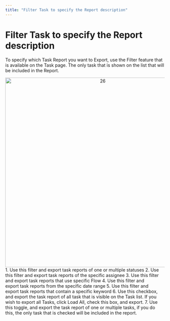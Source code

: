 ```yaml
---
title: "Filter Task to specify the Report description"
---
```


# Filter Task to specify the Report description

To specify which Task Report you want to Export, use the Filter feature that is available on the Task page. The only task that is shown on the list that will be included in the Report.

<div align="center">
  <img src="https://t3837933.p.clickup-attachments.com/t3837933/2536352d-c733-48a0-8de8-a6b02a8ee64a/26.png" alt="26" width="600" />
</div> 
1. Use this filter and export task reports of one or multiple statuses 
2. Use this filter and export task reports of the specific assignee 
3. Use this filter and export task reports that use specific Flow 
4. Use this filter and export task reports from the specific date range 
5. Use this filter and export task reports that contain a specific keyword 
6. Use this checkbox, and export the task report of all task that is visible on the Task list. If you wish to export all Tasks, click Load All, check this box, and export. 
7. Use this toggle, and export the task report of one or multiple tasks, if you do this, the only task that is checked will be included in the report.
